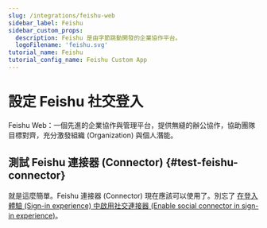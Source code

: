 ```yaml
---
slug: /integrations/feishu-web
sidebar_label: Feishu
sidebar_custom_props:
  description: Feishu 是由字節跳動開發的企業協作平台。
  logoFilename: 'feishu.svg'
tutorial_name: Feishu
tutorial_config_name: Feishu Custom App
---
```




# 設定 Feishu 社交登入

Feishu Web：一個先進的企業協作與管理平台，提供無縫的辦公協作，協助團隊目標對齊，充分激發組織 (Organization) 與個人潛能。

<GuideTip />

<Integration />

## 測試 Feishu 連接器 (Connector) \{#test-feishu-connector}

就是這麼簡單。Feishu 連接器 (Connector) 現在應該可以使用了。別忘了 [在登入體驗 (Sign-in experience) 中啟用社交連接器 (Enable social connector in sign-in experience)](/connectors/social-connectors/#enable-social-sign-in)。
